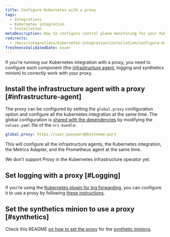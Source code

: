 ```yaml
---
title: Configure Kubernetes with a proxy
tags:
  - Integrations
  - Kubernetes integration
  - Installation
metaDescription: How to configure control plane monitoring for your Kubernetes integration with New Relic.
redirects:
  - /docs/integrations/kubernetes-integration/installation/configure-kubernetes-proxy
freshnessValidatedDate: never
---
```


If you're running our Kubernetes integration with a proxy, you need to configure each component (the [infrastructure agent](/docs/infrastructure/install-infrastructure-agent), logging and synthetics minion) to correctly work with your proxy.

## Install the infrastructure agent with a proxy [#infrastructure-agent]

The proxy can be configured by setting the `global.proxy` configuration option and configure all the kubernetes integration at the same time. The global configuration is [shared with the dependencies](https://github.com/newrelic/helm-charts/tree/master/charts/nri-bundle#configure-dependencies) by modifying the `values.yaml` file of the `nri-bundle`:

```yaml
global.proxy: https://user:password@hostname:port
```

This will configure all the infrastructure agents, the Kubernetes integration, the Metrics Adapter, and the Prometheus agent at the same time.

<Callout variant="important">
  We don't support Proxy in the Kubernetes infrastructure operator yet.
</Callout>

## Set logging with a proxy [#Logging]

If you're using the [Kubernetes plugin for log forwarding](/docs/logs/enable-log-management-new-relic/enable-log-monitoring-new-relic/kubernetes-plugin-log-forwarding), you can configure it to use a proxy by following [these instructions](https://github.com/newrelic/helm-charts/tree/master/charts/newrelic-logging#proxy-support).

## Set the synthetics minion to use a proxy [#synthetics]

Check this README [on how to set the proxy](https://github.com/newrelic/helm-charts/tree/master/charts/synthetics-minion) for the [synthetic minions](/docs/synthetics/synthetic-monitoring/private-locations/install-containerized-private-minions-cpms).
